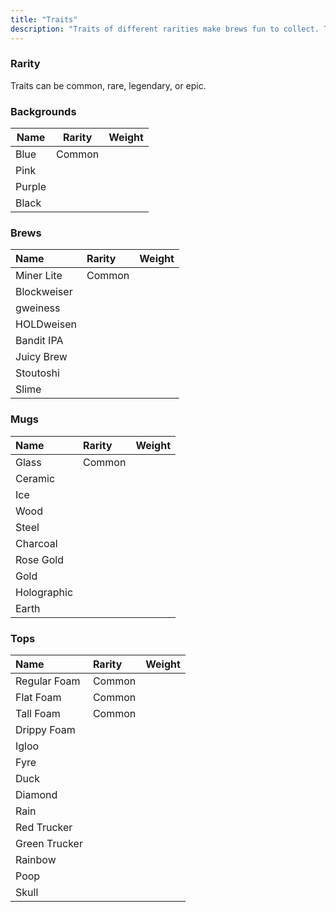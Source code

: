 ```yaml
---
title: "Traits"
description: "Traits of different rarities make brews fun to collect. The renderer contract supports the addition of new traits, too. "
---
```


### Rarity

Traits can be common, rare, legendary, or epic.

### Backgrounds

| **Name** | **Rarity** | **Weight** |
| -------- | ---------- | ---------- |
| Blue     | Common     |            |
| Pink     |            |            |
| Purple   |            |            |
| Black    |            |            |

### Brews

| **Name**    | **Rarity** | **Weight** |
| :---------- | :--------- | ---------- |
| Miner Lite  | Common     |            |
| Blockweiser |            |            |
| gweiness    |            |            |
| HOLDweisen  |            |            |
| Bandit IPA  |            |            |
| Juicy Brew  |            |            |
| Stoutoshi   |            |            |
| Slime       |            |            |

### Mugs

| **Name**    | **Rarity** | **Weight** |
| :---------- | :--------- | ---------- |
| Glass       | Common     |            |
| Ceramic     |            |            |
| Ice         |            |            |
| Wood        |            |            |
| Steel       |            |            |
| Charcoal    |            |            |
| Rose Gold   |            |            |
| Gold        |            |            |
| Holographic |            |            |
| Earth       |            |            |

### Tops

| **Name**      | **Rarity** | **Weight** |
| :------------ | :--------- | ---------- |
| Regular Foam  | Common     |            |
| Flat Foam     | Common     |            |
| Tall Foam     | Common     |            |
| Drippy Foam   |            |            |
| Igloo         |            |            |
| Fyre          |            |            |
| Duck          |            |            |
| Diamond       |            |            |
| Rain          |            |            |
| Red Trucker   |            |            |
| Green Trucker |            |            |
| Rainbow       |            |            |
| Poop          |            |            |
| Skull         |            |            |